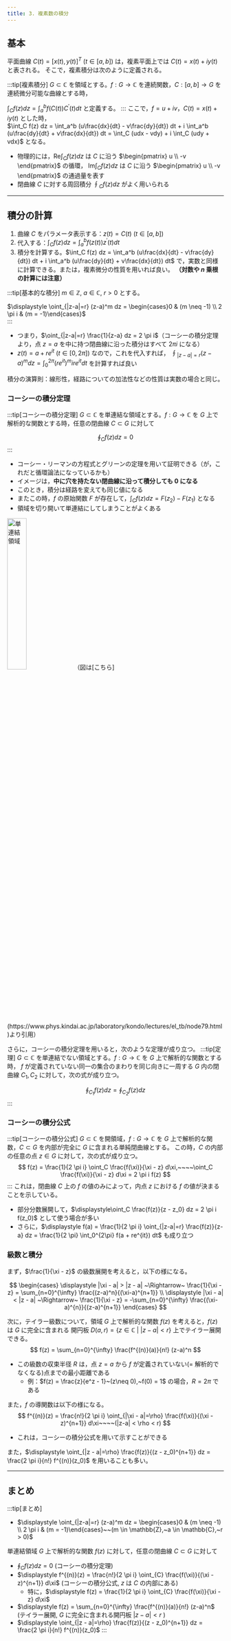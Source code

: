 ```yaml
---
title: 3. 複素数の積分
---
```

## 基本
平面曲線 $C(t) = [x(t), y(t)]^T$ ($t \in [a, b]$) は，複素平面上では $C(t) = x(t) + iy(t)$ と表される。
そこで，複素積分は次のように定義される。

:::tip[複素積分]
$G \subset \mathbb{C}$ を領域とする。$f:G \to \mathbb{C}$ を連続関数，$C:[a, b] \to G$ を連続微分可能な曲線とする時，

$\displaystyle \int_C f(z) dz = \int_a^b f(C(t)) C^{\prime}(t) dt$
と定義する。
:::
ここで，$f = u + iv$，$C(t) = x(t) + iy(t)$ とした時，  
$\int_C f(z) dz = \int_a^b (u\frac{dx}{dt} - v\frac{dy}{dt}) dt + i \int_a^b (u\frac{dy}{dt} + v\frac{dx}{dt}) dt = \int_C (udx - vdy) + i \int_C (udy + vdx)$ となる。
- 物理的には，$\text{Re} \int_C f(z) dz$ は $C$ に沿う $\begin{pmatrix} u \\ -v \end{pmatrix}$ の循環，
$\text{Im} \int_C f(z) dz$ は $C$ に沿う $\begin{pmatrix} u \\ -v \end{pmatrix}$ の通過量を表す
- 閉曲線 $C$ に対する周回積分 $\oint_C f(z) dz$ がよく用いられる

---
## 積分の計算
1. 曲線 $C$ をパラメータ表示する：$z(t) = C(t)$ ($t \in [a, b]$)
2. 代入する：$\int_C f(z) dz = \int_a^b f(z(t)) z^{\prime}(t) dt$
3. 積分を計算する。$\int_C f(z) dz = \int_a^b (u\frac{dx}{dt} - v\frac{dy}{dt}) dt + i \int_a^b (u\frac{dy}{dt} + v\frac{dx}{dt}) dt$ 
で，実数と同様に計算できる。または，複素微分の性質を用いれば良い。 **（対数や $n$ 乗根の計算には注意）**

:::tip[基本的な積分]
$m \in \mathbb{Z},~a \in \mathbb{C},~r > 0$ とする。

$\displaystyle \oint_{|z-a|=r} (z-a)^m dz = \begin{cases}0 & (m \neq -1) \\ 2 \pi i & (m = -1)\end{cases}$  
:::
- つまり，$\oint_{|z-a|=r} \frac{1}{z-a} dz = 2 \pi i$（コーシーの積分定理より，点 $z=a$ を中に持つ閉曲線に沿った積分はすべて $2 \pi i$ になる）
- $z(t) = a + re^{it}$ ($t \in [0, 2\pi]$) なので，これを代入すれば，
$\oint_{|z-a|=r} (z-a)^m dz = \int_0^{2\pi} (re^{it})^m i re^{it} dt$ を計算すれば良い

積分の演算則：線形性，経路についての加法性などの性質は実数の場合と同じ。

### コーシーの積分定理
:::tip[コーシーの積分定理]
$G \subset \mathbb{C}$ を単連結な領域とする。$f:G \to \mathbb{C}$ を $G$ 上で解析的な関数とする時，任意の閉曲線 $C \subset G$ に対して 

$$
\oint_C f(z) dz = 0
$$
:::
- コーシー・リーマンの方程式とグリーンの定理を用いて証明できる（が，これだと循環論法になっているかも）
- イメージは，**中に穴を持たない閉曲線に沿って積分しても 0 になる**
- このとき，積分は経路を変えても同じ値になる
- またこの時，$f$ の原始関数 $F$ が存在して，$\int_C f(z) dz = F(z_2) - F(z_1)$ となる
- 領域を切り開いて単連結にしてしまうことがよくある
<img src="/img/math/cauchy.png" width="30%" alt="単連結領域"/>
（図は[こちら](https://www.phys.kindai.ac.jp/laboratory/kondo/lectures/el_tb/node79.html)より引用）

さらに，コーシーの積分定理を用いると，次のような定理が成り立つ。
:::tip[定理]
$G \subset \mathbb{C}$ を単連結でない領域とする。$f:G \to \mathbb{C}$ を $G$ 上で解析的な関数とする時，
$f$ が定義されていない同一の集合のまわりを同じ向きに一周する $G$ 内の閉曲線 $C_1, C_2$ に対して，次の式が成り立つ。

$$
\oint_{C_1} f(z) dz = \oint_{C_2} f(z) dz
$$
:::

### コーシーの積分公式
:::tip[コーシーの積分公式]
$G \subset \mathbb{C}$ を開領域，$f:G \to \mathbb{C}$ を $G$ 上で解析的な関数，$C \subset G$ を内部が完全に $G$ に含まれる単純閉曲線とする。
この時，$C$ の内部の任意の点 $z \in G$ に対して，次の式が成り立つ。
$$
f(z) = \frac{1}{2 \pi i} \oint_C \frac{f(\xi)}{\xi - z} d\xi,~~~~\oint_C \frac{f(\xi)}{\xi - z} d\xi = 2 \pi i f(z)
$$
:::
これは，閉曲線 $C$ 上の $f$ の値のみによって，内点 $z$ における $f$ の値が決まることを示している。
- 部分分数展開して，$\displaystyle\oint_C \frac{f(z)}{z - z_0} dz = 2 \pi i f(z_0)$ として使う場合が多い
- さらに，$\displaystyle f(a) = \frac{1}{2 \pi i} \oint_{|z-a|=r} \frac{f(z)}{z-a} dz = \frac{1}{2 \pi} \int_0^{2\pi} f(a + re^{it}) dt$ も成り立つ

### 級数と積分
まず，$\frac{1}{\xi - z}$ の級数展開を考えると，以下の様になる。

$$
\begin{cases}
\displaystyle |\xi - a| > |z - a| ~\Rightarrow~ \frac{1}{\xi - z} = \sum_{n=0}^{\infty} \frac{(z-a)^n}{(\xi-a)^{n+1}} \\
\displaystyle |\xi - a| < |z - a| ~\Rightarrow~ \frac{1}{\xi - z} = -\sum_{n=0}^{\infty} \frac{(\xi-a)^{n}}{(z-a)^{n+1}}
\end{cases}
$$

次に，テイラー級数について，領域 $G$ 上で解析的な関数 $f(z)$ を考えると，$f(z)$ は $G$ に完全に含まれる
開円板 $D(a, r) = \{z \in \mathbb{C}~|~|z-a| < r\}$ 上でテイラー展開できる。
$$
f(z) = \sum_{n=0}^{\infty} \frac{f^{(n)}(a)}{n!} (z-a)^n
$$
- この級数の収束半径 $R$ は，点 $z=a$ から $f$ が定義されていない(= 解析的でなくなる)点までの最小距離である
    - 例：$f(z) = \frac{z}{e^z - 1}~(z\neq 0),~f(0) = 1$ の場合，$R = 2\pi$ である

また，$f$ の導関数は以下の様になる。
$$
f^{(n)}(z) = \frac{n!}{2 \pi i} \oint_{|\xi - a|=\rho} \frac{f(\xi)}{(\xi - z)^{n+1}} d\xi~~~~(|z-a| < \rho < r)
$$
- これは，コーシーの積分公式を用いて示すことができる

また，$\displaystyle \oint_{|z - a|=\rho} \frac{f(z)}{(z - z_0)^{n+1}} dz = \frac{2 \pi i}{n!} f^{(n)}(z_0)$ を用いることも多い。

---
## まとめ
:::tip[まとめ]
- $\displaystyle \oint_{|z-a|=r} (z-a)^m dz = \begin{cases}0 & (m \neq -1) \\ 2 \pi i & (m = -1)\end{cases}~~(m \in \mathbb{Z},~a \in \mathbb{C},~r > 0)$

単連結領域 $G$ 上で解析的な関数 $f(z)$ に対して，任意の閉曲線 $C \subset G$ に対して 
- $\displaystyle \oint_C f(z) dz = 0$ (コーシーの積分定理)
- $\displaystyle f^{(n)}(z) = \frac{n!}{2 \pi i} \oint_{C} \frac{f(\xi)}{(\xi - z)^{n+1}} d\xi$ (コーシーの積分公式, $z$ は $C$ の内部にある)
    - 特に，$\displaystyle f(z) = \frac{1}{2 \pi i} \oint_{C} \frac{f(\xi)}{\xi - z} d\xi$ 
- $\displaystyle f(z) = \sum_{n=0}^{\infty} \frac{f^{(n)}(a)}{n!} (z-a)^n$ (テイラー展開, $G$ に完全に含まれる開円板 $|z-a| < r$ )
- $\displaystyle \oint_{|z - a|=\rho} \frac{f(z)}{(z - z_0)^{n+1}} dz = \frac{2 \pi i}{n!} f^{(n)}(z_0)$
:::
